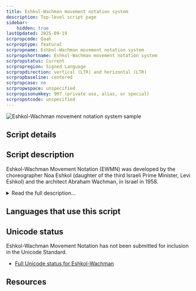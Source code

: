 ```yaml
---
title: Eshkol-Wachman movement notation system
description: Top-level script page
sidebar:
    hidden: true
lastUpdated: 2025-09-19
scrpropcode: Qaah
scrproptype: featural
scrpropname: Eshkol-Wachman movement notation system
scrpropshortname: Eshkol-Wachman movement notation system
scrpropstatus: Current
scrpropregion: Signed Language
scrpropdirection: vertical (LTR) and horizontal (LTR)
scrpropbaseline: centered
scrpropcase: no
scrpropwspace: unspecified
scrpropisonumkey: 907 (private use, alias, or special)
scrpropotcode: unspecified
---
```



![Eshkol-Wachman movement notation system sample](../images/qaah-sample.jpg "Illustration of the three types of movement.")

## Script details

<ScriptDetails />

## Script description

Eshkol-Wachman Movement Notation (EWMN) was developed by the choreographer Noa Eshkol (daughter of the third Israeli Prime Minister, Levi Eshkol) and the architect Abraham Wachman, in Israel in 1958.

<details>
<summary>Read the full description...</summary>It is a notation system to describe body movements, particularly but not exclusively in the context of writing down dance scores.

EWMN has had such diverse applications as the transcription of sign languages, in teaching martial arts, and to record animal behaviour, for example courting behaviour. It has also been used as an aid in the diagnosis of Autism spectrum disorders, to demonstrate abnormal reflexes and patterns of movement, which can be indicative of such a disorder.

The system is written on a specially ruled page with horizontal lines representing parts of the body, and vertical lines marking out columns representing units of time. The page can be ruled so that as many or as few body parts as are necessary can be represented. The symbols themselves represent movements, which are written from left to right in chronological order. 

_This script is not currently recognized by [ISO 15924](http://www.unicode.org/iso15924/), but is included in ScriptSource for research purposes. If you have any information on this script, please add the information to the site. Your contributions can be a great help in refining and expanding the ISO 15924 standard._
</details>

## Languages that use this script

<WsList script='Qaah' wsMax='5' />

## Unicode status

Eshkol-Wachman Movement Notation has not been submitted for inclusion in the Unicode Standard.

- [Full Unicode status for Eshkol-Wachman](/scrlang/unicode/qaah-unicode)



## Resources

<ScriptResources detailSummary='seemore' />

